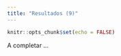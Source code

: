 ```yaml
---
title: "Resultados (9)"
---
```


```r
knitr::opts_chunk$set(echo = FALSE)
```

A completar ...
